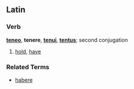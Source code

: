 ==Latin==
===Verb===
'''[[teneo]]''', '''tenere''', '''[[tenui]]''', '''[[tentus]]'''; second conjugation

# [[hold]], [[have]]

===Related Terms===
*[[habere]]